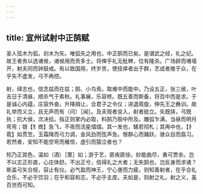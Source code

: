 ```yaml
---
---
---
```

title: 宣州试射中正鹄赋
---



圣人弦木为弧，剡木为矢。唯弧矢之用也，中正鹄而已矣。是谓武之经，礼之纪。故王者务以选诸侯，诸侯用而贡多士。将俾乎礼无秕稗，位有隆杀。广场辟而堵墙开，射夫同而钟鼓戒。有以致国用，终岁贡，使技痒者出于群，艺成者推于众，在乎矢不虚发，弓不再控。

射，绎志也，信念兹而在兹；鹄、小鸟焉，取难中而能中。乃设五正，张三侯，叶吉日于清昼，顺杀气于素秋。礼事展，乐容修。既五善而斯备，将百中而是求。于是诚心内蕴，庄容外奋。升降揖让，合君子之令仪；进退周旋，伸先王之彝训。故礼举而义立，且无声而有（问）［闻］。及夫观者坌入，射者挺立。矢既挟，弓既执；抗大侯，次决拾。指正则掌内必取，料鹄乃彀中所及。雕弧乍满，当昼而明月弯弯；银【钅商】急飞，不夜而流星熠熠。其一发也，騞若彻札；其再中也，【扌雹】如贯笠。玉霜降而弓力调，金风劲而弦声急。惬群心而踊跃，骇众目而翕习。若然者，安知不能空弯而雁惊，虚引而猿泣者也？

矧乃正其色，温如（酒）［栗］如；游于艺，匪疾匪徐。妙能曲尽，勇可贾余。岂不以志正形直，心庄体舒。不出正兮，信得礼之大者；无失鹄也，岂反身而求诸？斯盖弓矢合规，容止有仪。必气盈而神王，宁心詟而力疲。则知善射者，在乎合礼合乐，不必乎饮羽；在乎和容和志，不必乎主皮。夫如是，则射之礼，射之义，虽百世而可知。